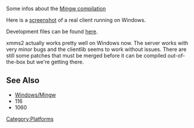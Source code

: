 Some infos about the [[Windows/Mingw|Mingw compilation]]

Here is a [http://exodus.xmms.se/~tru/screens/esperanza/esperanza_win32.png screenshot] of a real client running on Windows.

Development files can be found [http://exodus.xmms.se/~nano/clientlib-win32.tar.gz here].

xmms2 actually works pretty well on Windows now. The server works with very minor bugs and the clientlib seems to work without issues. There are still some patches that must be merged before it can be compiled out-of-the-box but we're getting there.

== See Also ==
* [[Windows/Mingw]]
* <mantis>116</mantis>
* <mantis>1060</mantis>

[[Category:Platforms]]